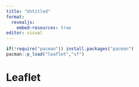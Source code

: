 ```yaml
---
title: "Untitled"
format: 
  revealjs:
    embed-resources: true
editor: visual
---
```


```r
if(!require("pacman")) install.packages("pacman")
pacman::p_load("leaflet","sf")
```

# Leaflet





